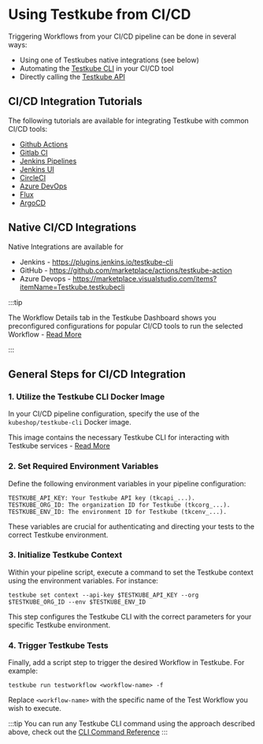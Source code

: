 
# Using Testkube from CI/CD

Triggering Workflows from your CI/CD pipeline can be done in several ways:
- Using one of Testkubes native integrations (see below)
- Automating the [Testkube CLI](/articles/install/cli) in your CI/CD tool
- Directly calling the [Testkube API](/openapi/overview)

## CI/CD Integration Tutorials

The following tutorials are available for integrating Testkube with common CI/CD tools:

- [Github Actions](./github-actions.mdx)
- [Gitlab CI](./gitlab.mdx)
- [Jenkins Pipelines](./jenkins.mdx)
- [Jenkins UI](./jenkins-ui.mdx)
- [CircleCI](./circleci.mdx)
- [Azure DevOps](./azure.mdx)
- [Flux](./flux-integration.mdx)
- [ArgoCD](./argocd-integration.mdx)

## Native CI/CD Integrations

Native Integrations are available for
- Jenkins - https://plugins.jenkins.io/testkube-cli
- GitHub - https://github.com/marketplace/actions/testkube-action
- Azure Devops - https://marketplace.visualstudio.com/items?itemName=Testkube.testkubecli

:::tip

The Workflow Details tab in the Testkube Dashboard shows you preconfigured configurations for popular CI/CD tools
to run the selected Workflow - [Read More](/articles/testkube-dashboard-workflow-details#cicd-integrations-tab)

:::

## General Steps for CI/CD Integration

### 1. Utilize the Testkube CLI Docker Image

In your CI/CD pipeline configuration, specify the use of the `kubeshop/testkube-cli` Docker image.

This image contains the necessary Testkube CLI for interacting with Testkube services - [Read More](/articles/testkube-cli-docker)

### 2. Set Required Environment Variables

Define the following environment variables in your pipeline configuration:

```
TESTKUBE_API_KEY: Your Testkube API key (tkcapi_...).
TESTKUBE_ORG_ID: The organization ID for Testkube (tkcorg_...).
TESTKUBE_ENV_ID: The environment ID for Testkube (tkcenv_...).
```

These variables are crucial for authenticating and directing your tests to the correct Testkube environment.

### 3. Initialize Testkube Context

Within your pipeline script, execute a command to set the Testkube context using the environment variables. For instance:

```
testkube set context --api-key $TESTKUBE_API_KEY --org $TESTKUBE_ORG_ID --env $TESTKUBE_ENV_ID
```

This step configures the Testkube CLI with the correct parameters for your specific Testkube environment.

### 4. Trigger Testkube Tests

Finally, add a script step to trigger the desired Workflow in Testkube. For example:

```
testkube run testworkflow <workflow-name> -f
```

Replace `<workflow-name>` with the specific name of the Test Workflow you wish to execute.

:::tip
You can run any Testkube CLI command using the approach described above, check out the [CLI Command Reference](/cli/testkube)
:::
